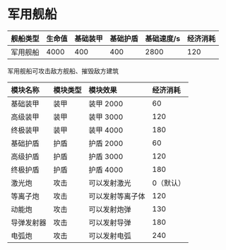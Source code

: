 # 军用舰船

| 舰船类型 | 生命值 | 基础装甲 | 基础护盾 | 基础速度/s | 经济消耗 |
| :------- | :----- | :------- | :------- | :--------- | :------- |
| 军用舰船 | 4000   | 400      | 400      | 2800       | 120      |

军用舰船可攻击敌方舰船、摧毁敌方建筑

| 模块名称   | 模块类型 | 模块效果         | 经济消耗  |
| :--------- | :------- | :--------------- | :-------- |
| 基础装甲   | 装甲     | 装甲 2000        | 60        |
| 高级装甲   | 装甲     | 装甲 3000        | 120       |
| 终极装甲   | 装甲     | 装甲 4000        | 180       |
| 基础护盾   | 护盾     | 护盾 2000        | 60        |
| 高级护盾   | 护盾     | 护盾 3000        | 120       |
| 终极护盾   | 护盾     | 护盾 4000        | 180       |
| 激光炮     | 攻击     | 可以发射激光     | 0（默认） |
| 等离子炮   | 攻击     | 可以发射等离子体 | 120       |
| 动能炮     | 攻击     | 可以发射炮弹     | 130       |
| 导弹发射器 | 攻击     | 可以发射导弹     | 180       |
| 电弧炮     | 攻击     | 可以发射电弧     | 240       |